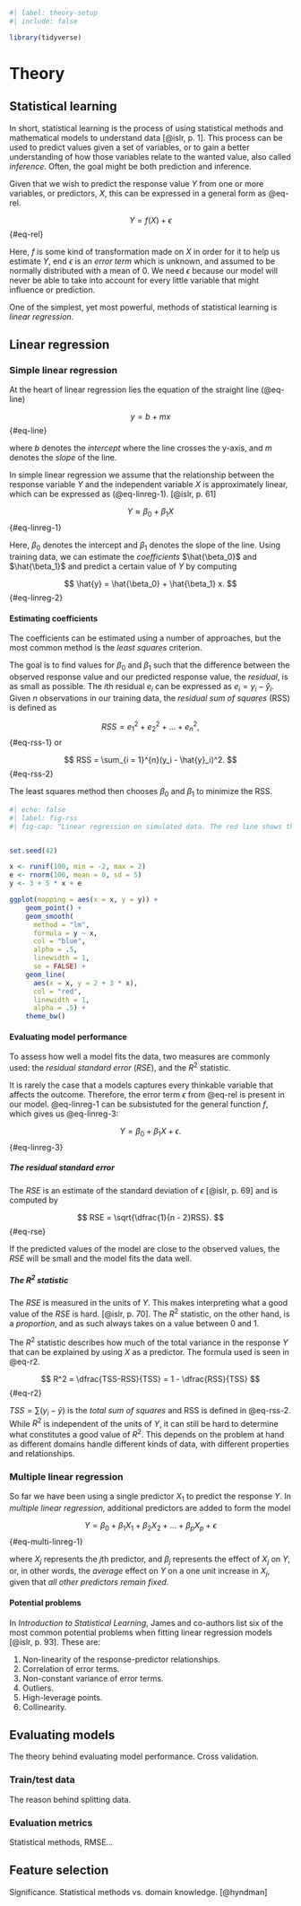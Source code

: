 ```r
#| label: theory-setup
#| include: false

library(tidyverse)
```

# Theory

## Statistical learning

In short, statistical learning is the process of using statistical methods and mathematical models to understand data [@islr, p. 1]. This process can be used to predict values given a set of variables, or to gain a better understanding of how those variables relate to the wanted value, also called *inference*. Often, the goal might be both prediction and inference.

Given that we wish to predict the response value $Y$ from one or more variables, or predictors, $X$, this can be expressed in a general form as @eq-rel.

$$ Y = f(X) + \epsilon $$ {#eq-rel}

Here, $f$ is some kind of transformation made on $X$ in order for it to help us estimate $Y$, end $\epsilon$ is an *error term* which is unknown, and assumed to be normally distributed with a mean of 0. We need $\epsilon$ because our model will never be able to take into account for every little variable that might influence or prediction.

One of the simplest, yet most powerful, methods of statistical learning is *linear regression*.

## Linear regression

### Simple linear regression

At the heart of linear regression lies the equation of the straight line (@eq-line)

$$ y = b + mx$$ {#eq-line}

where $b$ denotes the *intercept* where the line crosses the y-axis, and $m$ denotes the *slope* of the line.

In simple linear regression we assume that the relationship between the response variable $Y$ and the independent variable $X$ is approximately linear, which can be expressed as (@eq-linreg-1). [@islr, p. 61]

$$ Y \approx \beta_0 + \beta_1 X$$ {#eq-linreg-1}

Here, $\beta_0$ denotes the intercept and $\beta_1$ denotes the slope of the line. Using training data, we can estimate the *coefficients* $\hat{\beta_0}$ and $\hat{\beta_1}$ and predict a certain value of $Y$ by computing 

$$ \hat{y} = \hat{\beta_0} + \hat{\beta_1} x. $$ {#eq-linreg-2}

#### Estimating coefficients

The coefficients can be estimated using a number of approaches, but the most common method is the *least squares* criterion.

The goal is to find values for $\beta_0$ and $\beta_1$ such that the difference between the observed response value and our predicted response value, the *residual*, is as small as possible. The *i*th residual $e_i$ can be expressed as $e_i = y_i - \hat{y}_i$. Given $n$ observations in our training data, the *residual sum of squares* (RSS) is defined as

$$ RSS = e^2_1 + e^2_2 + \ldots + e^2_n, $$ {#eq-rss-1} or

$$ RSS = \sum_{i = 1}^{n}(y_i - \hat{y}_i)^2. $$ {#eq-rss-2}

The least squares method then chooses $\beta_0$ and $\beta_1$ to minimize the RSS.

```r
#| echo: false
#| label: fig-rss
#| fig-cap: "Linear regression on simulated data. The red line shows the true relationship $f(X) = 3+5X$, and the blue line is the least squares estimate for f(X) based on the generated data."


set.seed(42)

x <- runif(100, min = -2, max = 2)
e <- rnorm(100, mean = 0, sd = 5)
y <- 3 + 5 * x + e

ggplot(mapping = aes(x = x, y = y)) + 
    geom_point() +
    geom_smooth(
      method = "lm", 
      formula = y ~ x, 
      col = "blue", 
      alpha = .5, 
      linewidth = 1, 
      se = FALSE) +
    geom_line(
      aes(x = x, y = 2 + 3 * x), 
      col = "red", 
      linewidth = 1, 
      alpha = .5) +
    theme_bw()
```
#### Evaluating model performance

To assess how well a model fits the data, two measures are commonly used: the *residual standard error* ($RSE$), and the $R^2$ statistic.

It is rarely the case that a models captures every thinkable variable that affects the outcome. Therefore, the error term $\epsilon$ from @eq-rel is present in our model. @eq-linreg-1 can be subsistuted for the general function $f$, which gives us @eq-linreg-3:

$$ Y = \beta_0 + \beta_1 X + \epsilon. $$ {#eq-linreg-3}

##### The residual standard error

The $RSE$ is an estimate of the standard deviation of $\epsilon$ [@islr, p. 69] and is computed by

$$ RSE = \sqrt{\dfrac{1}{n - 2}RSS}. $$ {#eq-rse}

If the predicted values of the model are close to the observed values, the $RSE$ will be small and the model fits the data well.

##### The $R^2$ statistic

The $RSE$ is measured in the units of $Y$. This makes interpreting what a good value of the $RSE$ is hard. [@islr, p. 70]. The $R^2$ statistic, on the other hand, is a *proportion*, and as such always takes on a value between 0 and 1.

The $R^2$ statistic describes how much of the total variance in the response $Y$ that can be explained by using $X$ as a predictor. The formula used is seen in @eq-r2.

$$ R^2 = \dfrac{TSS-RSS}{TSS} = 1 - \dfrac{RSS}{TSS} $$ {#eq-r2}

$TSS = \sum{(y_i - \bar{y})}$ is the *total sum of squares* and RSS is defined in @eq-rss-2. While $R^2$ is independent of the units of $Y$, it can still be hard to determine what constitutes a good value of $R^2$. This depends on the problem at hand as different domains handle different kinds of data, with different properties and relationships.

### Multiple linear regression
So far we have been using a single predictor $X_1$ to predict the response $Y$. In *multiple linear regression*, additional predictors are added to form the model

$$ Y = \beta_0 + \beta_1 X_1 + \beta_2 X_2 + \ldots + \beta_p X_p + \epsilon $$ {#eq-multi-linreg-1}

where $X_j$ represents the *j*th predictor, and $\beta_j$ represents the effect of $X_j$ on $Y$, or, in other words, the *average* effect on $Y$ on a one unit increase in $X_j$, given that *all other predictors remain fixed*.

#### Potential problems

In *Introduction to Statistical Learning*, James and co-authors list six of the most common potential problems when fitting linear regression models [@islr, p. 93]. These are:

1. Non-linearity of the response-predictor relationships.
2. Correlation of error terms.
3. Non-constant variance of error terms.
4. Outliers.
5. High-leverage points.
6. Collinearity.

## Evaluating models
The theory behind evaluating model performance. Cross validation.

### Train/test data
The reason behind splitting data.

### Evaluation metrics
Statistical methods, RMSE...

## Feature selection
Significance. Statistical methods vs. domain knowledge. [@hyndman]